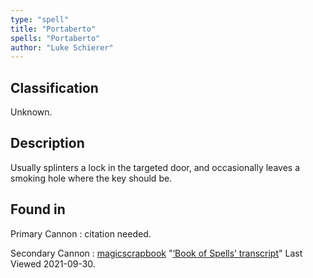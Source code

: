 ```yaml
---
type: "spell"
title: "Portaberto"
spells: "Portaberto"
author: "Luke Schierer"
---
```


## Classification

Unknown.

## Description

Usually splinters a lock in the targeted door, and occasionally leaves a smoking hole where the key should be.

## Found in

Primary Cannon
:   citation needed.

Secondary Cannon
:   [magicscrapbook](https://magicscrapbook.tumblr.com/)
    "[‘Book of Spells’ transcript](https://magicscrapbook.tumblr.com/post/162085200042/book-of-spells-transcript)"
    Last Viewed 2021-09-30.
